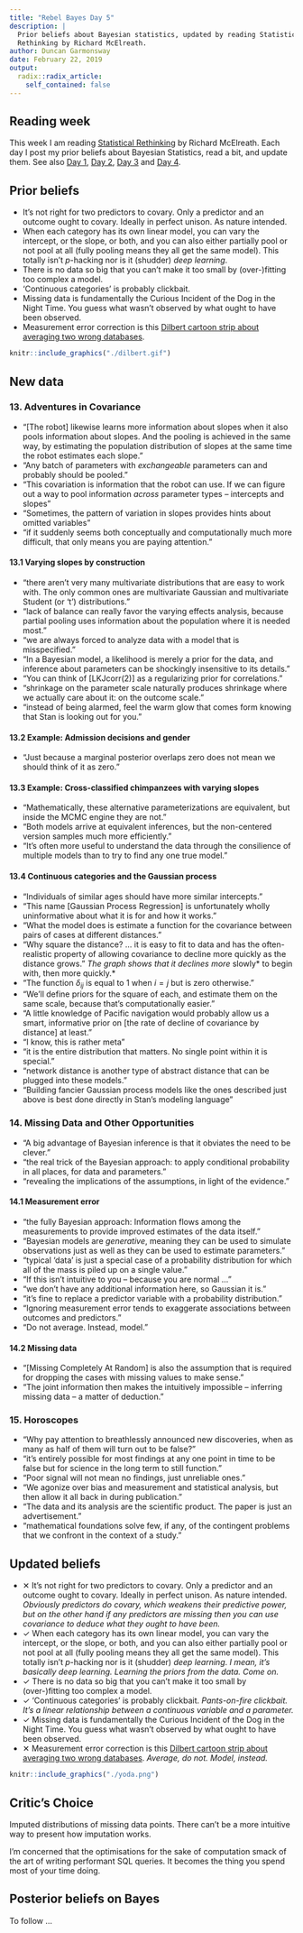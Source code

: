```yaml
---
title: "Rebel Bayes Day 5"
description: |
  Prior beliefs about Bayesian statistics, updated by reading Statistical
  Rethinking by Richard McElreath.
author: Duncan Garmonsway
date: February 22, 2019
output:
  radix::radix_article:
    self_contained: false
---
```


## Reading week

This week I am reading [Statistical
Rethinking](https://www.crcpress.com/Statistical-Rethinking-A-Bayesian-Course-with-Examples-in-R-and-Stan/McElreath/p/book/9781482253443)
by Richard McElreath.  Each day I post my prior beliefs about Bayesian
Statistics, read a bit, and update them.  See also [Day
1](https://nacnudus.github.io/duncangarmonsway/posts/2019-02-18-rebel-bayes-day-1/),
[Day
2](https://nacnudus.github.io/duncangarmonsway/posts/2019-02-19-rebel-bayes-day-2/),
[Day
3](https://nacnudus.github.io/duncangarmonsway/posts/2019-02-20-rebel-bayes-day-3/)
and [Day
4](https://nacnudus.github.io/duncangarmonsway/posts/2019-02-21-rebel-bayes-day-4/).

## Prior beliefs

* It's not right for two predictors to covary. Only a predictor and an outcome
  ought to covary. Ideally in perfect unison. As nature intended.
* When each category has its own linear model, you can vary the intercept, or
  the slope, or both, and you can also either partially pool or not pool at all
  (fully pooling means they all get the same model). This totally isn't
  *p*-hacking nor is it (shudder) *deep learning*.
* There is no data so big that you can't make it too small by (over-)fitting
  too complex a model.
* 'Continuous categories' is probably clickbait.
* Missing data is fundamentally the Curious Incident of the Dog in the Night
  Time. You guess what wasn't observed by what ought to have been observed.
* Measurement error correction is this [Dilbert cartoon strip about averaging
  two wrong databases](https://dilbert.com/strip/2008-05-07).

```r
knitr::include_graphics("./dilbert.gif")
```

## New data

### 13. Adventures in Covariance

* "[The robot] likewise learns more information about slopes when it also pools
  information about slopes.  And the pooling is achieved in the same way, by
  estimating the population distribution of slopes at the same time the robot
  estimates each slope."
* "Any batch of parameters with *exchangeable* parameters can and probably
  should be pooled."
* "This covariation is information that the robot can use. If we can figure out
  a way to pool information *across* parameter types -- intercepts and slopes"
* "Sometimes, the pattern of variation in slopes provides hints about omitted
  variables"
* "if it suddenly seems both conceptually and computationally much more
  difficult, that only means you are paying attention."

#### 13.1 Varying slopes by construction

* "there aren't very many multivariate distributions that are easy to work with.
  The only common ones are multivariate Gaussian and multivariate Student (or 't') distributions."
* "lack of balance can really favor the varying effects analysis, because
  partial pooling uses information about the population where it is needed most."
* "we are always forced to analyze data with a model that is misspecified."
* "In a Bayesian model, a likelihood is merely a prior for the data, and
  inference about parameters can be shockingly insensitive to its details."
* "You can think of [LKJcorr(2)] as a regularizing prior for correlations."
* "shrinkage on the parameter scale naturally produces shrinkage where we
  actually care about it: on the outcome scale."
* "instead of being alarmed, feel the warm glow that comes form knowing that
  Stan is looking out for you."

#### 13.2 Example: Admission decisions and gender

* "Just because a marginal posterior overlaps zero does not mean we should think
  of it as zero."

#### 13.3 Example: Cross-classified chimpanzees with varying slopes

* "Mathematically, these alternative parameterizations are equivalent, but
  inside the MCMC engine they are not."
* "Both models arrive at equivalent inferences, but the non-centered version
  samples much more efficiently."
* "It's often more useful to understand the data through the consilience of
  multiple models than to try to find any one true model."

#### 13.4 Continuous categories and the Gaussian process

* "Individuals of similar ages should have more similar intercepts."
* "This name [Gaussian Process Regression] is unfortunately wholly uninformative
  about what it is for and how it works."
* "What the model does is estimate a function for the covariance between pairs
  of cases at different distances."
* "Why square the distance? ... it is easy to fit to data and has the
  often-realistic property of allowing covariance to decline more quickly as
  the distance grows." *The graph shows that it declines more *slowly* to begin
  with, then more quickly.*
* "The function $\delta_{ij}$ is equal to 1 when $i = j$ but is zero otherwise."
* "We'll define priors for the square of each, and estimate them on the same
  scale, because that's computationally easier."
* "A little knowledge of Pacific navigation would probably allow us a smart,
  informative prior on [the rate of decline of covariance by distance] at least."
* "I know, this is rather meta"
* "it is the entire distribution that matters. No single point within it is
  special."
* "network distance is another type of abstract distance that can be plugged
  into these models."
* "Building fancier Gaussian process models like the ones described just above
  is best done directly in Stan's modeling language"

### 14. Missing Data and Other Opportunities

* "A big advantage of Bayesian inference is that it obviates the need to be
  clever."
* "the real trick of the Bayesian approach: to apply conditional probability in
  all places, for data and parameters."
* "revealing the implications of the assumptions, in light of the evidence."

#### 14.1 Measurement error

* "the fully Bayesian approach: Information flows among the measurements to
  provide improved estimates of the data itself."
* "Bayesian models are *generative*, meaning they can be used to simulate
  observations just as well as they can be used to estimate parameters."
* "typical 'data' is just a special case of a probability distribution for which
  all of the mass is piled up on a single value."
* "If this isn't intuitive to you -- because you are normal ..."
* "we don't have any additional information here, so Gaussian it is."
* "it's fine to replace a predictor variable with a probability distribution."
* "Ignoring measurement error tends to exaggerate associations between outcomes
  and predictors."
* "Do not average.  Instead, model."

#### 14.2 Missing data

* "[Missing Completely At Random] is also the assumption that is required for
  dropping the cases with missing values to make sense."
* "The joint information then makes the intuitively impossible -- inferring
  missing data -- a matter of deduction."

### 15. Horoscopes

* "Why pay attention to breathlessly announced new discoveries, when as many as
  half of them will turn out to be false?"
* "it's entirely possible for most findings at any one point in time to be
  false but for science in the long term to still function."
* "Poor signal will not mean no findings, just unreliable ones."
* "We agonize over bias and measurement and statistical analysis, but then allow
  it all back in during publication."
* "The data and its analysis are the scientific product.  The paper is just an
  advertisement."
* "mathematical foundations solve few, if any, of the contingent problems that
  we confront in the context of a study."

## Updated beliefs

* ✕ It's not right for two predictors to covary. Only a predictor and an outcome
  ought to covary. Ideally in perfect unison. As nature intended.  *Obviously
  predictors do covary, which weakens their predictive power, but on the other
  hand if any predictors are missing then you can use covariance to deduce what
  they ought to have been.*
* ✓ When each category has its own linear model, you can vary the intercept, or
  the slope, or both, and you can also either partially pool or not pool at all
  (fully pooling means they all get the same model). This totally isn't
  *p*-hacking nor is it (shudder) *deep learning*. *I mean, it's basically deep
  learning.  Learning the priors from the data.  Come on.*
* ✓ There is no data so big that you can't make it too small by (over-)fitting
  too complex a model.
* ✓ 'Continuous categories' is probably clickbait. *Pants-on-fire clickbait.
  It's a linear relationship between a continuous variable and a parameter.*
* ✓ Missing data is fundamentally the Curious Incident of the Dog in the Night
  Time. You guess what wasn't observed by what ought to have been observed.
* ✕ Measurement error correction is this [Dilbert cartoon strip about averaging
  two wrong databases](https://dilbert.com/strip/2008-05-07). *Average, do not.
  Model, instead.*

```r
knitr::include_graphics("./yoda.png")
```

## Critic's Choice

Imputed distributions of missing data points.  There can't be a more intuitive
way to present how imputation works.

I'm concerned that the optimisations for the sake of computation smack of
the art of writing performant SQL queries.  It becomes the thing you spend most
of your time doing.

## Posterior beliefs on Bayes

To follow ...
